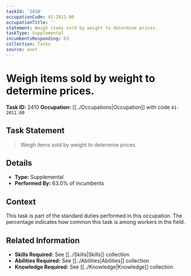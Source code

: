 ```yaml
---
taskId: '2410'
occupationCode: 41-2011.00
occupationTitle: ''
statement: Weigh items sold by weight to determine prices.
taskType: Supplemental
incumbentsResponding: 63
collection: Tasks
source: onet
---
```

# Weigh items sold by weight to determine prices.

**Task ID:** 2410
**Occupation:** [[../Occupations|Occupation]] with code `41-2011.00`

## Task Statement

> Weigh items sold by weight to determine prices.

## Details

- **Type:** Supplemental
- **Performed By:** 63.0% of incumbents

## Context

This task is part of the standard duties performed in this occupation. The percentage indicates how common this task is among workers in the field.

## Related Information

- **Skills Required:** See [[../Skills|Skills]] collection
- **Abilities Required:** See [[../Abilities|Abilities]] collection
- **Knowledge Required:** See [[../Knowledge|Knowledge]] collection
